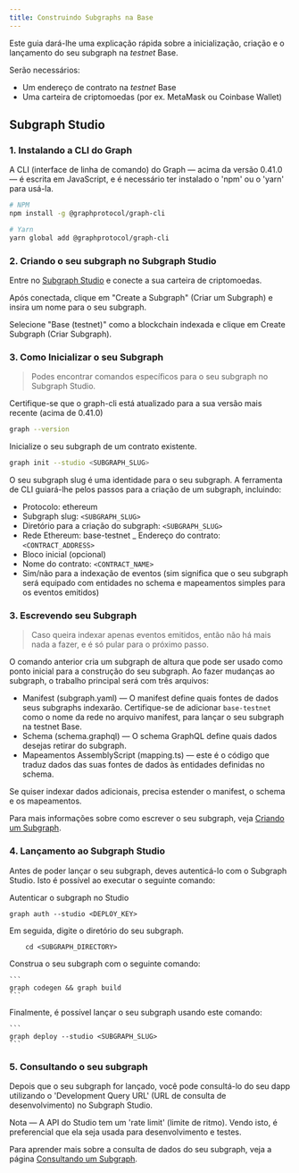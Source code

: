 ```yaml
---
title: Construindo Subgraphs na Base
---
```


Este guia dará-lhe uma explicação rápida sobre a inicialização, criação e o lançamento do seu subgraph na <i>testnet</i> Base.

Serão necessários:

-   Um endereço de contrato na <i>testnet</i> Base
-   Uma carteira de criptomoedas (por ex. MetaMask ou Coinbase Wallet)

## Subgraph Studio

### 1.  Instalando a CLI do Graph

A CLI (interface de linha de comando) do Graph — acima da versão 0.41.0 — é escrita em JavaScript, e é necessário ter instalado o 'npm' ou o 'yarn' para usá-la.

```sh
# NPM
npm install -g @graphprotocol/graph-cli

# Yarn
yarn global add @graphprotocol/graph-cli
```

### 2.  Criando o seu subgraph no Subgraph Studio

Entre no [Subgraph Studio](https://thegraph.com/studio/) e conecte a sua carteira de criptomoedas.

Após conectada, clique em "Create a Subgraph" (Criar um Subgraph) e insira um nome para o seu subgraph.

Selecione "Base (testnet)" como a blockchain indexada e clique em Create Subgraph (Criar Subgraph).

### 3.  Como Inicializar o seu Subgraph

> Podes encontrar comandos específicos para o seu subgraph no Subgraph Studio.

Certifique-se que o graph-cli está atualizado para a sua versão mais recente (acima de 0.41.0)

```sh
graph --version
```

Inicialize o seu subgraph de um contrato existente.

```sh
graph init --studio <SUBGRAPH_SLUG>
```

O seu subgraph slug é uma identidade para o seu subgraph. A ferramenta de CLI guiará-lhe pelos passos para a criação de um subgraph, incluindo:

-   Protocolo: ethereum
-   Subgraph slug: `<SUBGRAPH_SLUG>`
-   Diretório para a criação do subgraph: `<SUBGRAPH_SLUG>`
-   Rede Ethereum: base-testnet \_ Endereço do contrato: `<CONTRACT_ADDRESS>`
-   Bloco inicial (opcional)
-   Nome do contrato: `<CONTRACT_NAME>`
-   Sim/não para a indexação de eventos (sim significa que o seu subgraph será equipado com entidades no schema e mapeamentos simples para os eventos emitidos)

### 3.  Escrevendo seu Subgraph

> Caso queira indexar apenas eventos emitidos, então não há mais nada a fazer, e é só pular para o próximo passo.

O comando anterior cria um subgraph de altura que pode ser usado como ponto inicial para a construção do seu subgraph. Ao fazer mudanças ao subgraph, o trabalho principal será com três arquivos:

-   Manifest (subgraph.yaml) — O manifest define quais fontes de dados seus subgraphs indexarão. Certifique-se de adicionar `base-testnet` como o nome da rede no arquivo manifest, para lançar o seu subgraph na testnet Base.
-   Schema (schema.graphql) — O schema GraphQL define quais dados desejas retirar do subgraph.
-   Mapeamentos AssemblyScript (mapping.ts) — este é o código que traduz dados das suas fontes de dados às entidades definidas no schema.

Se quiser indexar dados adicionais, precisa estender o manifest, o schema e os mapeamentos.

Para mais informações sobre como escrever o seu subgraph, veja [Criando um Subgraph](/desenvolvimento/criando-um-subgraph).

### 4.  Lançamento ao Subgraph Studio

Antes de poder lançar o seu subgraph, deves autenticá-lo com o Subgraph Studio. Isto é possível ao executar o seguinte comando:

Autenticar o subgraph no Studio

```
graph auth --studio <DEPLOY_KEY>
```

Em seguida, digite o diretório do seu subgraph.

```
    cd <SUBGRAPH_DIRECTORY>
```

Construa o seu subgraph com o seguinte comando:

````
```
graph codegen && graph build
```
````

Finalmente, é possível lançar o seu subgraph usando este comando:

````
```
graph deploy --studio <SUBGRAPH_SLUG>
```
````

### 5.  Consultando o seu subgraph

Depois que o seu subgraph for lançado, você pode consultá-lo do seu dapp utilizando o 'Development Query URL' (URL de consulta de desenvolvimento) no Subgraph Studio.

Nota — A API do Studio tem um 'rate limit' (limite de ritmo). Vendo isto, é preferencial que ela seja usada para desenvolvimento e testes.

Para aprender mais sobre a consulta de dados do seu subgraph, veja a página [Consultando um Subgraph](consulta/consultando-o-graph).
